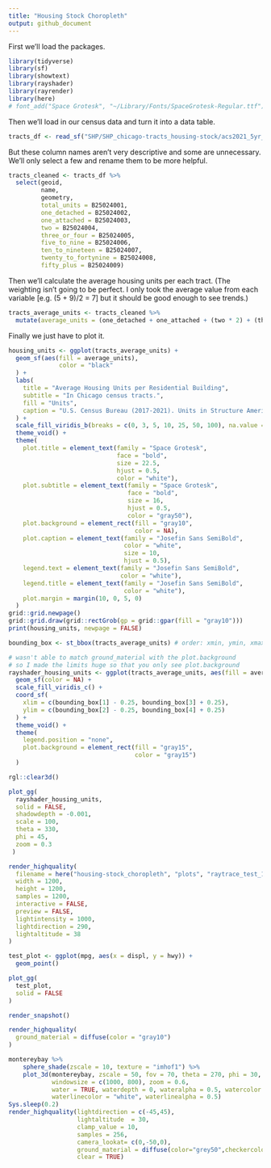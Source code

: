 ```yaml
---
title: "Housing Stock Choropleth"
output: github_document
---
```


First we'll load the packages.

```r
library(tidyverse)
library(sf)
library(showtext)
library(rayshader)
library(rayrender)
library(here)
# font_add("Space Grotesk", "~/Library/Fonts/SpaceGrotesk-Regular.ttf")
```

Then we'll load in our census data and turn it into a data table.

```r
tracts_df <- read_sf("SHP/SHP_chicago-tracts_housing-stock/acs2021_5yr_B25024_14000US17031010502.shp", quiet = TRUE)
```

But these column names aren't very descriptive and some are unnecessary.
We'll only select a few and rename them to be more helpful.

```r
tracts_cleaned <- tracts_df %>% 
  select(geoid, 
         name, 
         geometry, 
         total_units = B25024001, 
         one_detached = B25024002, 
         one_attached = B25024003, 
         two = B25024004, 
         three_or_four = B25024005, 
         five_to_nine = B25024006, 
         ten_to_nineteen = B25024007, 
         twenty_to_fortynine = B25024008, 
         fifty_plus = B25024009)
```

Then we'll calculate the average housing units per each tract.\n
(The weighting isn't going to be perfect. I only took the average value from each variable [e.g. (5 + 9)/2 = 7] but it should be good enough to see trends.)

```r
tracts_average_units <- tracts_cleaned %>% 
  mutate(average_units = (one_detached + one_attached + (two * 2) + (three_or_four * 3.5) + (five_to_nine * 7) + (ten_to_nineteen * 14.5) + (twenty_to_fortynine * 34.5) + (fifty_plus * 100))/total_units, .after = total_units)
```

Finally we just have to plot it.

```r
housing_units <- ggplot(tracts_average_units) +
  geom_sf(aes(fill = average_units),
              color = "black"
  ) +
  labs(
    title = "Average Housing Units per Residential Building",
    subtitle = "In Chicago census tracts.",
    fill = "Units",
    caption = "U.S. Census Bureau (2017-2021). Units in Structure American Community Survey 5-year estimates."
  ) +
  scale_fill_viridis_b(breaks = c(0, 3, 5, 10, 25, 50, 100), na.value = "gray10") +
  theme_void() +
  theme(
    plot.title = element_text(family = "Space Grotesk",
                              face = "bold",
                              size = 22.5, 
                              hjust = 0.5, 
                              color = "white"),
    plot.subtitle = element_text(family = "Space Grotesk",
                                 face = "bold",
                                 size = 16,
                                 hjust = 0.5,
                                 color = "gray50"),
    plot.background = element_rect(fill = "gray10", 
                                   color = NA),
    plot.caption = element_text(family = "Josefin Sans SemiBold",
                                color = "white",
                                size = 10,
                                hjust = 0.5),
    legend.text = element_text(family = "Josefin Sans SemiBold",
                               color = "white"),
    legend.title = element_text(family = "Josefin Sans SemiBold",
                                color = "white"),
    plot.margin = margin(10, 0, 5, 0)
  )
grid::grid.newpage()
grid::grid.draw(grid::rectGrob(gp = grid::gpar(fill = "gray10")))
print(housing_units, newpage = FALSE)
```

```r
bounding_box <- st_bbox(tracts_average_units) # order: xmin, ymin, xmax, ymax

# wasn't able to match ground_material with the plot.background
# so I made the limits huge so that you only see plot.background
rayshader_housing_units <- ggplot(tracts_average_units, aes(fill = average_units)) +
  geom_sf(color = NA) +
  scale_fill_viridis_c() +
  coord_sf(
    xlim = c(bounding_box[1] - 0.25, bounding_box[3] + 0.25),
    ylim = c(bounding_box[2] - 0.25, bounding_box[4] + 0.25)
  ) +
  theme_void() +
  theme(
    legend.position = "none",
    plot.background = element_rect(fill = "gray15",
                                   color = "gray15")
  )

rgl::clear3d()

plot_gg(
  rayshader_housing_units,
  solid = FALSE,
  shadowdepth = -0.001,
  scale = 100,
  theta = 330,
  phi = 45,
  zoom = 0.3
 )

render_highquality(
  filename = here("housing-stock_choropleth", "plots", "raytrace_test_10.png"),
  width = 1200,
  height = 1200,
  samples = 1200,
  interactive = FALSE,
  preview = FALSE,
  lightintensity = 1000,
  lightdirection = 290,
  lightaltitude = 38
)
```

```r

test_plot <- ggplot(mpg, aes(x = displ, y = hwy)) +
  geom_point()

plot_gg(
  test_plot,
  solid = FALSE
)

render_snapshot()

render_highquality(
  ground_material = diffuse(color = "gray10")
)
```

```r
montereybay %>%
    sphere_shade(zscale = 10, texture = "imhof1") %>%
    plot_3d(montereybay, zscale = 50, fov = 70, theta = 270, phi = 30, 
            windowsize = c(1000, 800), zoom = 0.6,  
            water = TRUE, waterdepth = 0, wateralpha = 0.5, watercolor = "#233aa1",
            waterlinecolor = "white", waterlinealpha = 0.5)
Sys.sleep(0.2)
render_highquality(lightdirection = c(-45,45), 
                   lightaltitude  = 30, 
                   clamp_value = 10, 
                   samples = 256, 
                   camera_lookat= c(0,-50,0),
                   ground_material = diffuse(color="grey50",checkercolor = "grey20", checkerperiod = 100),
                   clear = TRUE)
```


